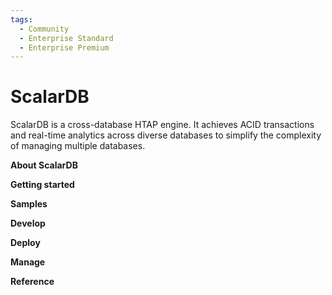 ```yaml
---
tags:
  - Community
  - Enterprise Standard
  - Enterprise Premium
---
```


# ScalarDB


ScalarDB is a cross-database HTAP engine. It achieves ACID transactions and real-time analytics across diverse databases to simplify the complexity of managing multiple databases.

**About ScalarDB**

<CardRowAbout />

**Getting started**

<CardRowGettingStarted />

**Samples**

<CardRowSamples />

**Develop**

<CardRowDevelop />

**Deploy**

<CardRowDeploy />

**Manage**

<CardRowManage />

**Reference**

<CardRowReference />
